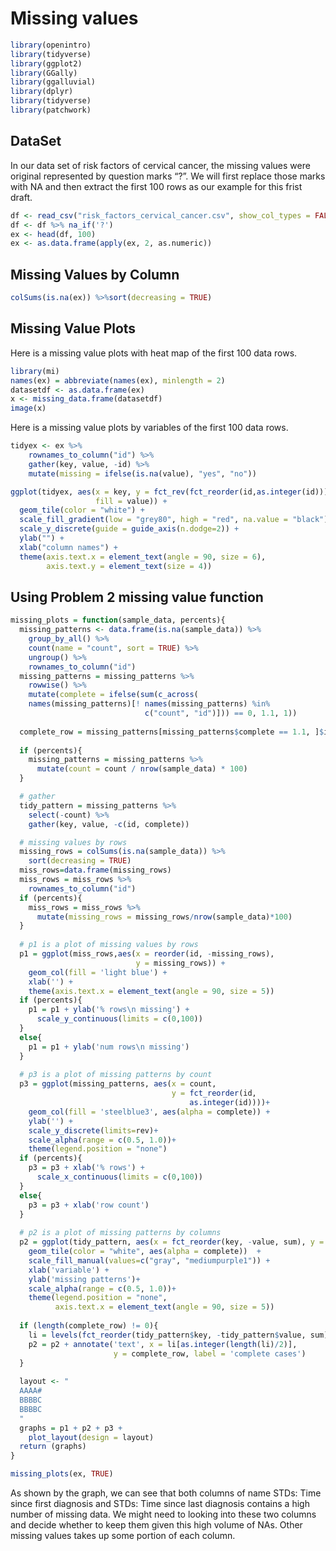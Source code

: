 # Missing values

```r
library(openintro)
library(tidyverse)
library(ggplot2)
library(GGally)
library(ggalluvial)
library(dplyr)
library(tidyverse)
library(patchwork)
```

## DataSet
In our data set of risk factors of cervical cancer, the missing values were original represented by question marks "?". We will first replace those marks with NA and then extract the first 100 rows as our example for this frist draft.
```r
df <- read_csv("risk_factors_cervical_cancer.csv", show_col_types = FALSE)
df <- df %>% na_if('?')
ex <- head(df, 100)
ex <- as.data.frame(apply(ex, 2, as.numeric))
```

## Missing Values by Column
```r
colSums(is.na(ex)) %>%sort(decreasing = TRUE)
```

## Missing Value Plots
Here is a missing value plots with heat map of the first 100 data rows. 
```r
library(mi)
names(ex) = abbreviate(names(ex), minlength = 2)
datasetdf <- as.data.frame(ex)
x <- missing_data.frame(datasetdf)
image(x)
```
Here is a missing value plots by variables of the first 100 data rows. 
```r
tidyex <- ex %>% 
    rownames_to_column("id") %>% 
    gather(key, value, -id) %>% 
    mutate(missing = ifelse(is.na(value), "yes", "no"))

ggplot(tidyex, aes(x = key, y = fct_rev(fct_reorder(id,as.integer(id))),
                   fill = value)) +
  geom_tile(color = "white") + 
  scale_fill_gradient(low = "grey80", high = "red", na.value = "black") +
  scale_y_discrete(guide = guide_axis(n.dodge=2)) +
  ylab("") +
  xlab("column names") +
  theme(axis.text.x = element_text(angle = 90, size = 6), 
        axis.text.y = element_text(size = 4))
```

## Using Problem 2 missing value function
```r
missing_plots = function(sample_data, percents){
  missing_patterns <- data.frame(is.na(sample_data)) %>%
    group_by_all() %>%
    count(name = "count", sort = TRUE) %>%
    ungroup() %>%
    rownames_to_column("id")
  missing_patterns = missing_patterns %>%
    rowwise() %>%
    mutate(complete = ifelse(sum(c_across(
    names(missing_patterns)[! names(missing_patterns) %in% 
                              c("count", "id")])) == 0, 1.1, 1))
  
  complete_row = missing_patterns[missing_patterns$complete == 1.1, ]$id
  
  if (percents){
    missing_patterns = missing_patterns %>%
      mutate(count = count / nrow(sample_data) * 100)
  }

  # gather
  tidy_pattern = missing_patterns %>%
    select(-count) %>%
    gather(key, value, -c(id, complete))

  # missing values by rows
  missing_rows = colSums(is.na(sample_data)) %>%
    sort(decreasing = TRUE)
  miss_rows=data.frame(missing_rows)
  miss_rows = miss_rows %>%
    rownames_to_column("id")
  if (percents){
    miss_rows = miss_rows %>%
      mutate(missing_rows = missing_rows/nrow(sample_data)*100)
  }
  
  # p1 is a plot of missing values by rows
  p1 = ggplot(miss_rows,aes(x = reorder(id, -missing_rows), 
                            y = missing_rows)) + 
    geom_col(fill = 'light blue') + 
    xlab('') +
    theme(axis.text.x = element_text(angle = 90, size = 5))
  if (percents){
    p1 = p1 + ylab('% rows\n missing') + 
      scale_y_continuous(limits = c(0,100))
  }
  else{
    p1 = p1 + ylab('num rows\n missing')
  }
  
  # p3 is a plot of missing patterns by count
  p3 = ggplot(missing_patterns, aes(x = count, 
                                    y = fct_reorder(id,
                                        as.integer(id))))+
    geom_col(fill = 'steelblue3', aes(alpha = complete)) +
    ylab('') +
    scale_y_discrete(limits=rev)+
    scale_alpha(range = c(0.5, 1.0))+
    theme(legend.position = "none")
  if (percents){
    p3 = p3 + xlab('% rows') +
      scale_x_continuous(limits = c(0,100))
  }
  else{
    p3 = p3 + xlab('row count')
  }
  
  # p2 is a plot of missing patterns by columns
  p2 = ggplot(tidy_pattern, aes(x = fct_reorder(key, -value, sum), y = fct_rev(fct_reorder(id,as.integer(id))), fill = value)) +
    geom_tile(color = "white", aes(alpha = complete))  +
    scale_fill_manual(values=c("gray", "mediumpurple1")) +
    xlab('variable') +
    ylab('missing patterns')+
    scale_alpha(range = c(0.5, 1.0))+
    theme(legend.position = "none", 
          axis.text.x = element_text(angle = 90, size = 5))
  
  if (length(complete_row) != 0){
    li = levels(fct_reorder(tidy_pattern$key, -tidy_pattern$value, sum))
    p2 = p2 + annotate('text', x = li[as.integer(length(li)/2)], 
                       y = complete_row, label = 'complete cases')
  }
  
  layout <- "
  AAAA#
  BBBBC
  BBBBC
  "
  graphs = p1 + p2 + p3 +
    plot_layout(design = layout)
  return (graphs)
}
```


```r
missing_plots(ex, TRUE)
```

As shown by the graph, we can see that both columns of name STDs: Time since first diagnosis and STDs: Time since last diagnosis contains a high number of missing data. We might need to looking into these two columns and decide whether to keep them given this high volume of NAs. Other missing values takes up some portion of each column.


